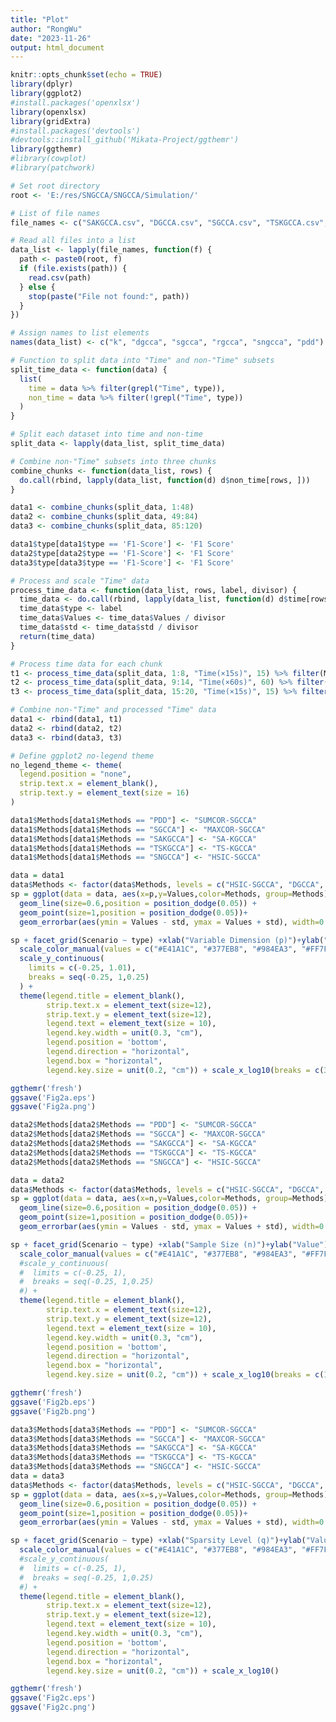 ```yaml
---
title: "Plot"
author: "RongWu"
date: "2023-11-26"
output: html_document
---
```


```r
knitr::opts_chunk$set(echo = TRUE)
library(dplyr)
library(ggplot2)
#install.packages('openxlsx')
library(openxlsx)
library(gridExtra)
#install.packages('devtools')
#devtools::install_github('Mikata-Project/ggthemr')
library(ggthemr)
#library(cowplot)
#library(patchwork)
```

```r
# Set root directory
root <- 'E:/res/SNGCCA/SNGCCA/Simulation/'

# List of file names
file_names <- c("SAKGCCA.csv", "DGCCA.csv", "SGCCA.csv", "TSKGCCA.csv", "SNGCCA.csv", "PDD.csv")

# Read all files into a list
data_list <- lapply(file_names, function(f) {
  path <- paste0(root, f)
  if (file.exists(path)) {
    read.csv(path)
  } else {
    stop(paste("File not found:", path))
  }
})

# Assign names to list elements
names(data_list) <- c("k", "dgcca", "sgcca", "rgcca", "sngcca", "pdd")

# Function to split data into "Time" and non-"Time" subsets
split_time_data <- function(data) {
  list(
    time = data %>% filter(grepl("Time", type)),
    non_time = data %>% filter(!grepl("Time", type))
  )
}

# Split each dataset into time and non-time
split_data <- lapply(data_list, split_time_data)

# Combine non-"Time" subsets into three chunks
combine_chunks <- function(data_list, rows) {
  do.call(rbind, lapply(data_list, function(d) d$non_time[rows, ]))
}

data1 <- combine_chunks(split_data, 1:48)
data2 <- combine_chunks(split_data, 49:84)
data3 <- combine_chunks(split_data, 85:120)

data1$type[data1$type == 'F1-Score'] <- 'F1 Score'
data2$type[data2$type == 'F1-Score'] <- 'F1 Score'
data3$type[data3$type == 'F1-Score'] <- 'F1 Score'

# Process and scale "Time" data
process_time_data <- function(data_list, rows, label, divisor) {
  time_data <- do.call(rbind, lapply(data_list, function(d) d$time[rows, ]))
  time_data$type <- label
  time_data$Values <- time_data$Values / divisor
  time_data$std <- time_data$std / divisor
  return(time_data)
}

# Process time data for each chunk
t1 <- process_time_data(split_data, 1:8, "Time(×15s)", 15) %>% filter(Methods != "SAKGCCA")
t2 <- process_time_data(split_data, 9:14, "Time(×60s)", 60) %>% filter(Methods != "SAKGCCA")
t3 <- process_time_data(split_data, 15:20, "Time(×15s)", 15) %>% filter(Methods != "SAKGCCA")

# Combine non-"Time" and processed "Time" data
data1 <- rbind(data1, t1)
data2 <- rbind(data2, t2)
data3 <- rbind(data3, t3)

# Define ggplot2 no-legend theme
no_legend_theme <- theme(
  legend.position = "none",
  strip.text.x = element_blank(),
  strip.text.y = element_text(size = 16)
)


```

```r

data1$Methods[data1$Methods == "PDD"] <- "SUMCOR-SGCCA"
data1$Methods[data1$Methods == "SGCCA"] <- "MAXCOR-SGCCA"
data1$Methods[data1$Methods == "SAKGCCA"] <- "SA-KGCCA"
data1$Methods[data1$Methods == "TSKGCCA"] <- "TS-KGCCA"
data1$Methods[data1$Methods == "SNGCCA"] <- "HSIC-SGCCA"

data = data1
data$Methods <- factor(data$Methods, levels = c("HSIC-SGCCA", "DGCCA", "SA-KGCCA", "SUMCOR-SGCCA", "TS-KGCCA", "MAXCOR-SGCCA"))
sp = ggplot(data = data, aes(x=p,y=Values,color=Methods, group=Methods)) + 
  geom_line(size=0.6,position = position_dodge(0.05)) + 
  geom_point(size=1,position = position_dodge(0.05))+
  geom_errorbar(aes(ymin = Values - std, ymax = Values + std), width=0.09, position = position_dodge(0.05))

sp + facet_grid(Scenario ~ type) +xlab("Variable Dimension (p)")+ylab("Value")+
  scale_color_manual(values = c("#E41A1C", "#377EB8", "#984EA3", "#FF7F00", "#4DAF4A", "#FFDA22"))+ 
  scale_y_continuous(
    limits = c(-0.25, 1.01),         
    breaks = seq(-0.25, 1,0.25)  
  ) +
  theme(legend.title = element_blank(),
        strip.text.x = element_text(size=12),
        strip.text.y = element_text(size=12),
        legend.text = element_text(size = 10),   
        legend.key.width = unit(0.3, "cm"),
        legend.position = 'bottom',
        legend.direction = "horizontal",
        legend.box = "horizontal",
        legend.key.size = unit(0.2, "cm")) + scale_x_log10(breaks = c(30,50,100,200))

ggthemr('fresh')
ggsave('Fig2a.eps')
ggsave('Fig2a.png')
```

```r

data2$Methods[data2$Methods == "PDD"] <- "SUMCOR-SGCCA"
data2$Methods[data2$Methods == "SGCCA"] <- "MAXCOR-SGCCA"
data2$Methods[data2$Methods == "SAKGCCA"] <- "SA-KGCCA"
data2$Methods[data2$Methods == "TSKGCCA"] <- "TS-KGCCA"
data2$Methods[data2$Methods == "SNGCCA"] <- "HSIC-SGCCA"

data = data2
data$Methods <- factor(data$Methods, levels = c("HSIC-SGCCA", "DGCCA", "SA-KGCCA", "SUMCOR-SGCCA", "TS-KGCCA", "MAXCOR-SGCCA"))
sp = ggplot(data = data, aes(x=n,y=Values,color=Methods, group=Methods)) + 
  geom_line(size=0.6,position = position_dodge(0.05)) + 
  geom_point(size=1,position = position_dodge(0.05))+
  geom_errorbar(aes(ymin = Values - std, ymax = Values + std), width=0.09, position = position_dodge(0.05))

sp + facet_grid(Scenario ~ type) +xlab("Sample Size (n)")+ylab("Value")+
  scale_color_manual(values = c("#E41A1C", "#377EB8", "#984EA3", "#FF7F00", "#4DAF4A", "#FFDA22"))+
  #scale_y_continuous(
  #  limits = c(-0.25, 1),         
  #  breaks = seq(-0.25, 1,0.25)  
  #) +
  theme(legend.title = element_blank(),
        strip.text.x = element_text(size=12),
        strip.text.y = element_text(size=12),
        legend.text = element_text(size = 10),   
        legend.key.width = unit(0.3, "cm"),
        legend.position = 'bottom',
        legend.direction = "horizontal",
        legend.box = "horizontal",
        legend.key.size = unit(0.2, "cm")) + scale_x_log10(breaks = c(100,200,400))

ggthemr('fresh')
ggsave('Fig2b.eps')
ggsave('Fig2b.png')
```

```r

data3$Methods[data3$Methods == "PDD"] <- "SUMCOR-SGCCA"
data3$Methods[data3$Methods == "SGCCA"] <- "MAXCOR-SGCCA"
data3$Methods[data3$Methods == "SAKGCCA"] <- "SA-KGCCA"
data3$Methods[data3$Methods == "TSKGCCA"] <- "TS-KGCCA"
data3$Methods[data3$Methods == "SNGCCA"] <- "HSIC-SGCCA"
data = data3
data$Methods <- factor(data$Methods, levels = c("HSIC-SGCCA", "DGCCA", "SA-KGCCA", "SUMCOR-SGCCA", "TS-KGCCA", "MAXCOR-SGCCA"))
sp = ggplot(data = data, aes(x=s,y=Values,color=Methods, group=Methods)) + 
  geom_line(size=0.6,position = position_dodge(0.05)) + 
  geom_point(size=1,position = position_dodge(0.05))+
  geom_errorbar(aes(ymin = Values - std, ymax = Values + std), width=0.09, position = position_dodge(0.05))

sp + facet_grid(Scenario ~ type) +xlab("Sparsity Level (q)")+ylab("Value")+
  scale_color_manual(values = c("#E41A1C", "#377EB8", "#984EA3", "#FF7F00", "#4DAF4A", "#FFDA22"))+ 
  #scale_y_continuous(
  #  limits = c(-0.25, 1),         
  #  breaks = seq(-0.25, 1,0.25)  
  #) +
  theme(legend.title = element_blank(),
        strip.text.x = element_text(size=12),
        strip.text.y = element_text(size=12),
        legend.text = element_text(size = 10),   
        legend.key.width = unit(0.3, "cm"),
        legend.position = 'bottom',
        legend.direction = "horizontal",
        legend.box = "horizontal",
        legend.key.size = unit(0.2, "cm")) + scale_x_log10()

ggthemr('fresh')
ggsave('Fig2c.eps')
ggsave('Fig2c.png')
```

